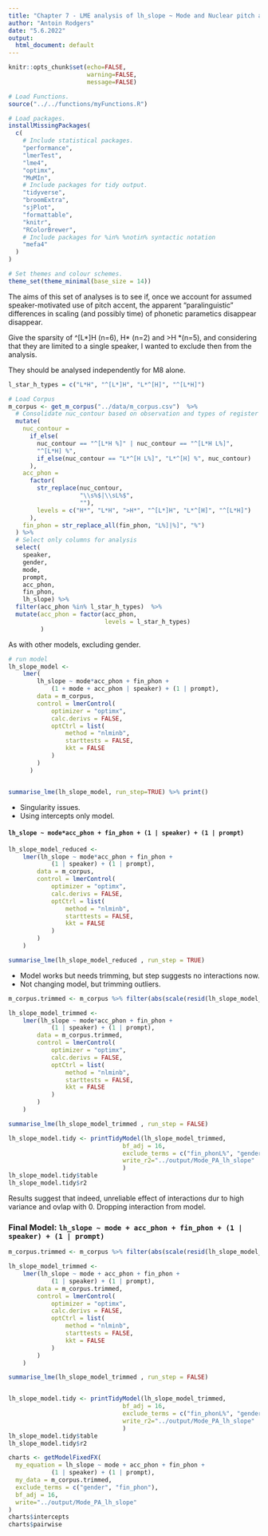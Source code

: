 ```yaml
---
title: "Chapter 7 - LME analysis of lh_slope ~ Mode and Nuclear pitch accents: "
author: "Antoin Rodgers"
date: "5.6.2022"
output:
  html_document: default
---
```


```r
knitr::opts_chunk$set(echo=FALSE,
                      warning=FALSE,
                      message=FALSE)

# Load Functions.
source("../../functions/myFunctions.R") 

# Load packages.
installMissingPackages(
  c(
    # Include statistical packages.
    "performance",
    "lmerTest",
    "lme4",
    "optimx",
    "MuMIn",
    # Include packages for tidy output.
    "tidyverse",
    "broomExtra",
    "sjPlot",
    "formattable",
    "knitr",
    "RColorBrewer",
    # Include packages for %in% %notin% syntactic notation
    "mefa4"
  )
)

# Set themes and colour schemes.
theme_set(theme_minimal(base_size = 14))

```

The aims of this set of analyses is to see if, once we account for assumed speaker-motivated use of pitch accent, the apparent "paralinguistic" differences in scaling (and possibly time) of phonetic parametics disappear disappear.

Give the sparsity of \^[L\*]H (n=6), H\* (n=2) and \>H \*(n=5), and considering that they are limited to a single speaker, I wanted to exclude then from the analysis.

They should be analysed independently for M8 alone.

```r
l_star_h_types = c("L*H", "^[L*]H", "L*^[H]", "^[L*H]")

# Load Corpus
m_corpus <- get_m_corpus("../data/m_corpus.csv")  %>%
  # Consolidate nuc_contour based on observation and types of register shift.
  mutate(
    nuc_contour =
      if_else(
        nuc_contour == "^[L*H %]" | nuc_contour == "^[L*H L%]",
        "^[L*H] %",
        if_else(nuc_contour == "L*^[H L%]", "L*^[H] %", nuc_contour)
      ),
    acc_phon =
      factor(
        str_replace(nuc_contour,
                    "\\s%$|\\sL%$",
                    ""),
        levels = c("H*", "L*H", ">H*", "^[L*]H", "L*^[H]", "^[L*H]")
      ),
    fin_phon = str_replace_all(fin_phon, "L%]|%]", "%")
  ) %>%
  # Select only columns for analysis
  select(
    speaker,
    gender,
    mode,
    prompt,
    acc_phon,
    fin_phon,
    lh_slope) %>% 
  filter(acc_phon %in% l_star_h_types)  %>% 
  mutate(acc_phon = factor(acc_phon,
                           levels = l_star_h_types)
         )
```

As with other models, excluding gender.

```r

# run model
lh_slope_model <-
    lmer(
        lh_slope ~ mode*acc_phon + fin_phon +
            (1 + mode + acc_phon | speaker) + (1 | prompt),
        data = m_corpus,
        control = lmerControl(
            optimizer = "optimx",
            calc.derivs = FALSE,
            optCtrl = list(
                method = "nlminb",
                starttests = FALSE,
                kkt = FALSE
            )
        )
      )


summarise_lme(lh_slope_model, run_step=TRUE) %>% print()

```

-   Singularity issues.
-   Using intercepts only model.

#### `lh_slope ~ mode*acc_phon + fin_phon + (1 | speaker) + (1 | prompt)`

```r

lh_slope_model_reduced <-
    lmer(lh_slope ~ mode*acc_phon + fin_phon +
            (1 | speaker) + (1 | prompt),
        data = m_corpus,
        control = lmerControl(
            optimizer = "optimx",
            calc.derivs = FALSE,
            optCtrl = list(
                method = "nlminb",
                starttests = FALSE,
                kkt = FALSE
            )
        )
    )

summarise_lme(lh_slope_model_reduced , run_step = TRUE)

```

-   Model works but needs trimming, but step suggests no interactions now.
-   Not changing model, but trimming outliers.

```r
m_corpus.trimmed <- m_corpus %>% filter(abs(scale(resid(lh_slope_model_reduced))) <= 3)

lh_slope_model_trimmed <-
    lmer(lh_slope ~ mode*acc_phon + fin_phon +
            (1 | speaker) + (1 | prompt),
        data = m_corpus.trimmed,
        control = lmerControl(
            optimizer = "optimx",
            calc.derivs = FALSE,
            optCtrl = list(
                method = "nlminb",
                starttests = FALSE,
                kkt = FALSE
            )
        )
    )

summarise_lme(lh_slope_model_trimmed , run_step = FALSE)
```

```r

lh_slope_model.tidy <- printTidyModel(lh_slope_model_trimmed,
                                bf_adj = 16,
                                exclude_terms = c("fin_phonL%", "genderM"),
                                write_r2="../output/Mode_PA_lh_slope"
                                )
lh_slope_model.tidy$table
lh_slope_model.tidy$r2

```

Results suggest that indeed, unreliable effect of interactions dur to high variance and ovlap with 0.
Dropping interaction from model.

### Final Model: `lh_slope ~ mode + acc_phon + fin_phon + (1 | speaker) + (1 | prompt)`

```r
m_corpus.trimmed <- m_corpus %>% filter(abs(scale(resid(lh_slope_model_reduced))) <= 3)

lh_slope_model_trimmed <-
    lmer(lh_slope ~ mode + acc_phon + fin_phon +
            (1 | speaker) + (1 | prompt),
        data = m_corpus.trimmed,
        control = lmerControl(
            optimizer = "optimx",
            calc.derivs = FALSE,
            optCtrl = list(
                method = "nlminb",
                starttests = FALSE,
                kkt = FALSE
            )
        )
    )

summarise_lme(lh_slope_model_trimmed , run_step = FALSE)


lh_slope_model.tidy <- printTidyModel(lh_slope_model_trimmed,
                                bf_adj = 16,
                                exclude_terms = c("fin_phonL%", "genderM"),
                                write_r2="../output/Mode_PA_lh_slope"
                                )
lh_slope_model.tidy$table
lh_slope_model.tidy$r2
```

```r

charts <- getModelFixedFX(
  my_equation = lh_slope ~ mode + acc_phon + fin_phon +
            (1 | speaker) + (1 | prompt),
  my_data = m_corpus.trimmed,
  exclude_terms = c("gender", "fin_phon"),
  bf_adj = 16,
  write="../output/Mode_PA_lh_slope"
)
charts$intercepts
charts$pairwise


```
